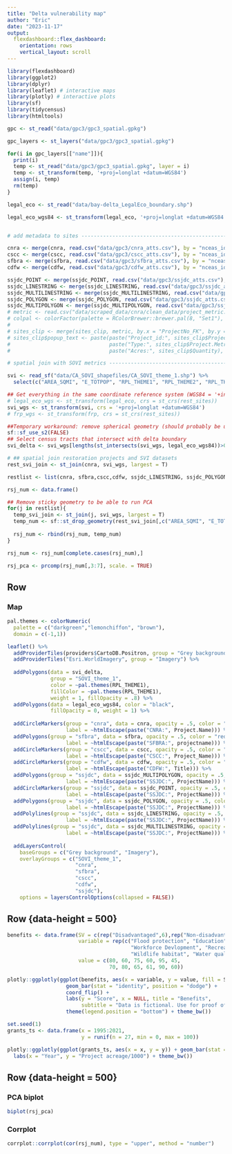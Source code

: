 ```yaml
---
title: "Delta vulnerability map"
author: "Eric"
date: "2023-11-17"
output: 
  flexdashboard::flex_dashboard:
    orientation: rows
    vertical_layout: scroll
---
```


```r
library(flexdashboard)
library(ggplot2)
library(dplyr)
library(leaflet) # interactive maps
library(plotly) # interactive plots
library(sf)
library(tidycensus)
library(htmltools)
```

```r

gpc <- st_read("data/gpc3/gpc3_spatial.gpkg")

gpc_layers <- st_layers("data/gpc3/gpc3_spatial.gpkg")

for(i in gpc_layers[["name"]]){
  print(i)
  temp <- st_read("data/gpc3/gpc3_spatial.gpkg", layer = i)
  temp <- st_transform(temp, '+proj=longlat +datum=WGS84')
  assign(i, temp)
  rm(temp)
}

legal_eco <- st_read("data/bay-delta_LegalEco_boundary.shp")

legal_eco_wgs84 <- st_transform(legal_eco, '+proj=longlat +datum=WGS84')


# add metadata to sites ---------------------------------------------------

cnra <- merge(cnra, read.csv("data/gpc3/cnra_atts.csv"), by = "nceas_id")
cscc <- merge(cscc, read.csv("data/gpc3/cscc_atts.csv"), by = "nceas_id")
sfbra <- merge(sfbra, read.csv("data/gpc3/sfbra_atts.csv"), by = "nceas_id")
cdfw <- merge(cdfw, read.csv("data/gpc3/cdfw_atts.csv"), by = "nceas_id")

ssjdc_POINT <- merge(ssjdc_POINT, read.csv("data/gpc3/ssjdc_atts.csv"), by = "nceas_id")
ssjdc_LINESTRING <- merge(ssjdc_LINESTRING, read.csv("data/gpc3/ssjdc_atts.csv"), by = "nceas_id")
ssjdc_MULTILINESTRING <- merge(ssjdc_MULTILINESTRING, read.csv("data/gpc3/ssjdc_atts.csv"), by = "nceas_id")
ssjdc_POLYGON <- merge(ssjdc_POLYGON, read.csv("data/gpc3/ssjdc_atts.csv"), by = "nceas_id")
ssjdc_MULTIPOLYGON <- merge(ssjdc_MULTIPOLYGON, read.csv("data/gpc3/ssjdc_atts.csv"), by = "nceas_id")
# metric <- read.csv("data/scraped_data/cnra/clean_data/project_metric.csv")
# colpal <- colorFactor(palette = RColorBrewer::brewer.pal(8, "Set1"), domain = sites_clip$Project.Metric)
# 
# sites_clip <- merge(sites_clip, metric, by.x = "ProjectNo_FK", by.y = "project_id", all.x = T)
# sites_clip$popup_text <- paste(paste("Project_id:", sites_clip$ProjectNo_FK), 
#                                paste("Type:", sites_clip$Project.Metric), 
#                                paste("Acres:", sites_clip$Quantity), sep = "<br>")

# spatial join with SOVI metrics ------------------------------------------

svi <- read_sf("data/CA_SOVI_shapefiles/CA_SOVI_theme_1.shp") %>% 
  select(c("AREA_SQMI", "E_TOTPOP", "RPL_THEME1", "RPL_THEME2", "RPL_THEME3", "RPL_THEME4", "RPL_THEMES"))

## Get everything in the same coordinate reference system (WGS84 = '+init=EPSG:4326')
# legal_eco_wgs <- st_transform(legal_eco, crs = st_crs(rest_sites))
svi_wgs <- st_transform(svi, crs = '+proj=longlat +datum=WGS84')
# frp_wgs <- st_transform(frp, crs = st_crs(rest_sites))

##Temporary workaround: remove spherical geometry (should probably be using a projected CRS in the future)
sf::sf_use_s2(FALSE)
## Select census tracts that intersect with delta boundary
svi_delta <- svi_wgs[lengths(st_intersects(svi_wgs, legal_eco_wgs84))>0,]

# ## spatial join restoration projects and SVI datasets
rest_svi_join <- st_join(cnra, svi_wgs, largest = T)

restlist <- list(cnra, sfbra,cscc,cdfw, ssjdc_LINESTRING, ssjdc_POLYGON, ssjdc_POINT, ssjdc_MULTIPOLYGON, ssjdc_MULTILINESTRING)

rsj_num <- data.frame()

## Remove sticky geometry to be able to run PCA
for(j in restlist){
  temp_svi_join <- st_join(j, svi_wgs, largest = T)
  temp_num <- sf::st_drop_geometry(rest_svi_join[,c("AREA_SQMI", "E_TOTPOP", "RPL_THEME1", "RPL_THEME2", "RPL_THEME3", "RPL_THEME4", "RPL_THEMES")])
  
  rsj_num <- rbind(rsj_num, temp_num)
}

rsj_num <- rsj_num[complete.cases(rsj_num),]

rsj_pca <- prcomp(rsj_num[,3:7], scale. = TRUE)


```

Row {data-height=500}
-------------------------------------

### Map
```r
pal.themes <- colorNumeric(
  palette = c("darkgreen","lemonchiffon", "brown"),
  domain = c(-1,1))

leaflet() %>%
  addProviderTiles(providers$CartoDB.Positron, group = "Grey background") %>%
  addProviderTiles("Esri.WorldImagery", group = "Imagery") %>% 
  
  addPolygons(data = svi_delta, 
              group = "SOVI_theme_1", 
              color = ~pal.themes(RPL_THEME1), 
              fillColor = ~pal.themes(RPL_THEME1), 
              weight = 1, fillOpacity = .8) %>%  
  addPolygons(data = legal_eco_wgs84, color = "black", 
              fillOpacity = 0, weight = 1) %>% 
  
  addCircleMarkers(group = "cnra", data = cnra, opacity = .5, color = "blue", 
                   label = ~htmlEscape(paste("CNRA:", Project.Name))) %>% 
  addPolygons(group = "sfbra", data = sfbra, opacity = .5, color = "red", 
                   label = ~htmlEscape(paste("SFBRA:", projectname))) %>% 
  addCircleMarkers(group = "cscc", data = cscc, opacity = .5, color = "green", 
                   label = ~htmlEscape(paste("CSCC:", Project_Name))) %>% 
  addCircleMarkers(group = "cdfw", data = cdfw, opacity = .5, color = "black", 
                   label = ~htmlEscape(paste("CDFW:", Title))) %>%
  addPolygons(group = "ssjdc", data = ssjdc_MULTIPOLYGON, opacity = .5, color = "orange", 
                   label = ~htmlEscape(paste("SSJDC:", ProjectName))) %>%
  addCircleMarkers(group = "ssjdc", data = ssjdc_POINT, opacity = .5, color = "orange", 
                   label = ~htmlEscape(paste("SSJDC:", ProjectName))) %>%
  addPolygons(group = "ssjdc", data = ssjdc_POLYGON, opacity = .5, color = "orange", 
                   label = ~htmlEscape(paste("SSJDC:", ProjectName))) %>%
  addPolylines(group = "ssjdc", data = ssjdc_LINESTRING, opacity = .5, color = "orange", 
                   label = ~htmlEscape(paste("SSJDC:", ProjectName))) %>%
  addPolylines(group = "ssjdc", data = ssjdc_MULTILINESTRING, opacity = .5, color = "orange", 
                   label = ~htmlEscape(paste("SSJDC:", ProjectName))) %>%
  
  addLayersControl(
    baseGroups = c("Grey background", "Imagery"),
    overlayGroups = c("SOVI_theme_1",
                      "cnra",
                      "sfbra",
                      "cscc",
                      "cdfw",
                      "ssjdc"),
    options = layersControlOptions(collapsed = FALSE))

```
Row {data-height = 500}
-----------------------------------------------------
```r
benefits <- data.frame(SV = c(rep("Disadvantaged",6),rep("Non-disadvantaged",6)),
                       variable = rep(c("Flood protection", "Education",
                                        "Workforce Devlopment", "Recreation",
                                        "Wildlife habitat", "Water quality"), 2, each = T),
                       value = c(80, 60, 75, 60, 95, 45,
                                 70, 80, 65, 61, 90, 60))

plotly::ggplotly(ggplot(benefits, aes(x = variable, y = value, fill = SV)) + 
                   geom_bar(stat = "identity", position = "dodge") + 
                   coord_flip() +
                   labs(y = "Score", x = NULL, title = "Benefits", 
                        subtitle = "Data is fictional. Use for proof of concept only") +
                   theme(legend.position = "bottom") + theme_bw())

```

```r
set.seed(1)
grants_ts <- data.frame(x = 1995:2021,
                        y = runif(n = 27, min = 0, max = 100))

plotly::ggplotly(ggplot(grants_ts, aes(x = x, y = y)) + geom_bar(stat = "identity") +
  labs(x = "Year", y = "Project acreage/1000") + theme_bw())

```


Row {data-height = 500}
-----------------------------------------------------------------------

<!--When we use the orientation "rows" we specify each row using "Row".
    To adjust the size of the row use the attribute {data-height=xxx}-->

### PCA biplot

```r
biplot(rsj_pca)
```

### Corrplot

```r
corrplot::corrplot(cor(rsj_num), type = "upper", method = "number")
```
